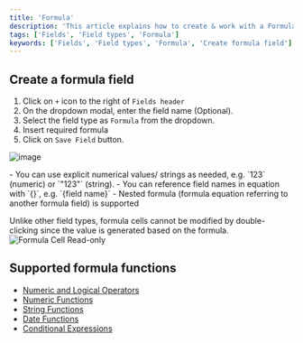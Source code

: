 ```yaml
---
title: 'Formula'
description: 'This article explains how to create & work with a Formula field.'
tags: ['Fields', 'Field types', 'Formula']
keywords: ['Fields', 'Field types', 'Formula', 'Create formula field']
---
```



## Create a formula field

1. Click on `+` icon to the right of `Fields header`
2. On the dropdown modal, enter the field name (Optional).
3. Select the field type as `Formula` from the dropdown.
4. Insert required formula  
5. Click on `Save Field` button.

![image](/img/v2/fields/types/formula.png)

<Callout type="tip">
- You can use explicit numerical values/ strings as needed, e.g. `123` (numeric) or `"123"` (string).
- You can reference field names in equation with `{}`, e.g. `{field name}`
- Nested formula (formula equation referring to another formula field) is supported
</Callout>


<Callout type="info"> Unlike other field types, formula cells cannot be modified by double-clicking since the value is generated based on the formula.
![Formula Cell Read-only](/img/v2/fields/formula-cell-readonly.png) </Callout>


## Supported formula functions

- [Numeric and Logical Operators](operators)
- [Numeric Functions](numeric-functions)
- [String Functions](string-functions)
- [Date Functions](date-functions)
- [Conditional Expressions](conditional-expressions)










